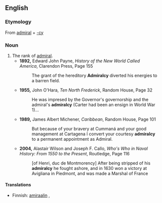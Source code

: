 ==English==

===Etymology===
From [[admiral]] + [[-cy]]

===Noun===
{{en-noun|admiralcies}}

# The rank of [[admiral]].
#* '''1892,''' Edward John Payne, ''History of the New World Called America'', Clarendon Press, Page 155
#*: The grant of the hereditory '''Admiralcy''' diverted his energies to a barren field.
#* '''1955,''' John O'Hara, ''Ten North Frederick'', Random House, Page 32
#*: He was impresed by the Governor's governorship and the admiral's '''admiralcy''' (Carter had been an ensign in World War 1)...
#* '''1989,''' James Albert Michener, ''Caribbean'', Random House, Page 101
#*: But because of your bravery at Cummaná and your good management at Cartagena I convert your courtesy '''admiralcy''' to a permanent appointment as Admiral.
#* '''2004,''' Alastair Wilson and Joseph F. Callo, ''Who's Who in Naval History: From 1550 to the Present'', Routledge, Page 116
#*: [of Henri, duc de Montmorency] After being stripped of his '''admiralcy''' he fought ashore, and in 1630 won a victory at Avigliana in Piedmont, and was made a Marshal of France

====Translations====
{{trans-top}}
* Finnish: [[amiraali|amiraalin]] {{t+|fi|arvo}}, {{t|fi|amiraalius}}
{{trans-mid}}
{{trans-bottom}}